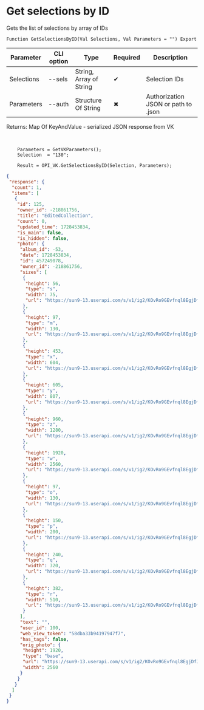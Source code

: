 ﻿---
sidebar_position: 2
---


# Get selections by ID
 Gets the list of selections by array of IDs



`Function GetSelectionsByID(Val Selections, Val Parameters = "") Export`

  | Parameter | CLI option | Type | Required | Description |
  |-|-|-|-|-|
  | Selections | --sels | String, Array of String | &#x2714; | Selection IDs |
  | Parameters | --auth | Structure Of String | &#x2716; | Authorization JSON or path to .json |

  
  Returns:  Map Of KeyAndValue - serialized JSON response from VK

<br/>




```bsl title="Code example"
    Parameters = GetVKParameters();
    Selection  = "130";

    Result = OPI_VK.GetSelectionsByID(Selection, Parameters);
```
 



```json title="Result"
{
 "response": {
  "count": 1,
  "items": [
   {
    "id": 125,
    "owner_id": -218861756,
    "title": "EditedCollection",
    "count": 0,
    "updated_time": 1728453834,
    "is_main": false,
    "is_hidden": false,
    "photo": {
     "album_id": -53,
     "date": 1728453834,
     "id": 457249078,
     "owner_id": -218861756,
     "sizes": [
      {
       "height": 56,
       "type": "s",
       "width": 75,
       "url": "https://sun9-13.userapi.com/s/v1/ig2/KOvRo9GEvfnql8EgjDfJjytV9fYpcf8Z2wPPE9q8iCFWKkAPmznIR0jHrxRxoIkbr4lneZZKXwu0RG6PiLpxhCSF.jpg?quality=95&as=32x24,48x36,72x54,108x81,160x120,240x180,360x270,480x360,540x405,640x480,720x540,1080x810,1280x960,1440x1080,2560x1920&from=bu&cs=75x56"
      },
      {
       "height": 97,
       "type": "m",
       "width": 130,
       "url": "https://sun9-13.userapi.com/s/v1/ig2/KOvRo9GEvfnql8EgjDfJjytV9fYpcf8Z2wPPE9q8iCFWKkAPmznIR0jHrxRxoIkbr4lneZZKXwu0RG6PiLpxhCSF.jpg?quality=95&as=32x24,48x36,72x54,108x81,160x120,240x180,360x270,480x360,540x405,640x480,720x540,1080x810,1280x960,1440x1080,2560x1920&from=bu&cs=130x97"
      },
      {
       "height": 453,
       "type": "x",
       "width": 604,
       "url": "https://sun9-13.userapi.com/s/v1/ig2/KOvRo9GEvfnql8EgjDfJjytV9fYpcf8Z2wPPE9q8iCFWKkAPmznIR0jHrxRxoIkbr4lneZZKXwu0RG6PiLpxhCSF.jpg?quality=95&as=32x24,48x36,72x54,108x81,160x120,240x180,360x270,480x360,540x405,640x480,720x540,1080x810,1280x960,1440x1080,2560x1920&from=bu&cs=604x453"
      },
      {
       "height": 605,
       "type": "y",
       "width": 807,
       "url": "https://sun9-13.userapi.com/s/v1/ig2/KOvRo9GEvfnql8EgjDfJjytV9fYpcf8Z2wPPE9q8iCFWKkAPmznIR0jHrxRxoIkbr4lneZZKXwu0RG6PiLpxhCSF.jpg?quality=95&as=32x24,48x36,72x54,108x81,160x120,240x180,360x270,480x360,540x405,640x480,720x540,1080x810,1280x960,1440x1080,2560x1920&from=bu&cs=807x605"
      },
      {
       "height": 960,
       "type": "z",
       "width": 1280,
       "url": "https://sun9-13.userapi.com/s/v1/ig2/KOvRo9GEvfnql8EgjDfJjytV9fYpcf8Z2wPPE9q8iCFWKkAPmznIR0jHrxRxoIkbr4lneZZKXwu0RG6PiLpxhCSF.jpg?quality=95&as=32x24,48x36,72x54,108x81,160x120,240x180,360x270,480x360,540x405,640x480,720x540,1080x810,1280x960,1440x1080,2560x1920&from=bu&cs=1280x960"
      },
      {
       "height": 1920,
       "type": "w",
       "width": 2560,
       "url": "https://sun9-13.userapi.com/s/v1/ig2/KOvRo9GEvfnql8EgjDfJjytV9fYpcf8Z2wPPE9q8iCFWKkAPmznIR0jHrxRxoIkbr4lneZZKXwu0RG6PiLpxhCSF.jpg?quality=95&as=32x24,48x36,72x54,108x81,160x120,240x180,360x270,480x360,540x405,640x480,720x540,1080x810,1280x960,1440x1080,2560x1920&from=bu&cs=2560x1920"
      },
      {
       "height": 97,
       "type": "o",
       "width": 130,
       "url": "https://sun9-13.userapi.com/s/v1/ig2/KOvRo9GEvfnql8EgjDfJjytV9fYpcf8Z2wPPE9q8iCFWKkAPmznIR0jHrxRxoIkbr4lneZZKXwu0RG6PiLpxhCSF.jpg?quality=95&as=32x24,48x36,72x54,108x81,160x120,240x180,360x270,480x360,540x405,640x480,720x540,1080x810,1280x960,1440x1080,2560x1920&from=bu&cs=130x97"
      },
      {
       "height": 150,
       "type": "p",
       "width": 200,
       "url": "https://sun9-13.userapi.com/s/v1/ig2/KOvRo9GEvfnql8EgjDfJjytV9fYpcf8Z2wPPE9q8iCFWKkAPmznIR0jHrxRxoIkbr4lneZZKXwu0RG6PiLpxhCSF.jpg?quality=95&as=32x24,48x36,72x54,108x81,160x120,240x180,360x270,480x360,540x405,640x480,720x540,1080x810,1280x960,1440x1080,2560x1920&from=bu&cs=200x150"
      },
      {
       "height": 240,
       "type": "q",
       "width": 320,
       "url": "https://sun9-13.userapi.com/s/v1/ig2/KOvRo9GEvfnql8EgjDfJjytV9fYpcf8Z2wPPE9q8iCFWKkAPmznIR0jHrxRxoIkbr4lneZZKXwu0RG6PiLpxhCSF.jpg?quality=95&as=32x24,48x36,72x54,108x81,160x120,240x180,360x270,480x360,540x405,640x480,720x540,1080x810,1280x960,1440x1080,2560x1920&from=bu&cs=320x240"
      },
      {
       "height": 382,
       "type": "r",
       "width": 510,
       "url": "https://sun9-13.userapi.com/s/v1/ig2/KOvRo9GEvfnql8EgjDfJjytV9fYpcf8Z2wPPE9q8iCFWKkAPmznIR0jHrxRxoIkbr4lneZZKXwu0RG6PiLpxhCSF.jpg?quality=95&as=32x24,48x36,72x54,108x81,160x120,240x180,360x270,480x360,540x405,640x480,720x540,1080x810,1280x960,1440x1080,2560x1920&from=bu&cs=510x382"
      }
     ],
     "text": "",
     "user_id": 100,
     "web_view_token": "58dba33b94197947f7",
     "has_tags": false,
     "orig_photo": {
      "height": 1920,
      "type": "base",
      "url": "https://sun9-13.userapi.com/s/v1/ig2/KOvRo9GEvfnql8EgjDfJjytV9fYpcf8Z2wPPE9q8iCFWKkAPmznIR0jHrxRxoIkbr4lneZZKXwu0RG6PiLpxhCSF.jpg?quality=95&as=32x24,48x36,72x54,108x81,160x120,240x180,360x270,480x360,540x405,640x480,720x540,1080x810,1280x960,1440x1080,2560x1920&from=bu",
      "width": 2560
     }
    }
   }
  ]
 }
}
```
